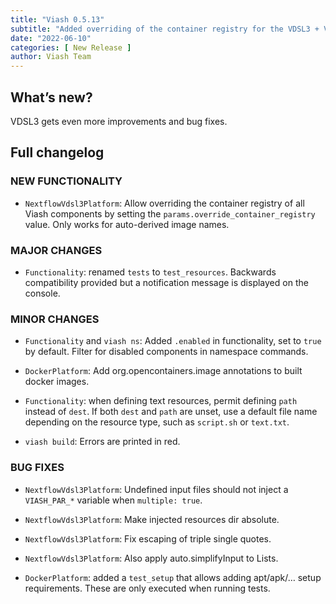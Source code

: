 ```yaml
---
title: "Viash 0.5.13"
subtitle: "Added overriding of the container registry for the VDSL3 + VDSL3 bug fixes"
date: "2022-06-10"
categories: [ New Release ]
author: Viash Team
---
```


## What's new?

VDSL3 gets even more improvements and bug fixes.

## Full changelog

### NEW FUNCTIONALITY

* `NextflowVdsl3Platform`: Allow overriding the container registry of all Viash components by 
  setting the `params.override_container_registry` value. Only works for auto-derived image names.

### MAJOR CHANGES

* `Functionality`: renamed `tests` to `test_resources`.
  Backwards compatibility provided but a notification message is displayed on the console.

### MINOR CHANGES

* `Functionality` and `viash ns`: Added `.enabled` in functionality, set to `true` by default.
  Filter for disabled components in namespace commands.

* `DockerPlatform`: Add org.opencontainers.image annotations to built docker images.

* `Functionality`: when defining text resources, permit defining `path` instead of `dest`.
  If both `dest` and `path` are unset, use a default file name depending on the resource type, such as `script.sh` or `text.txt`.

* `viash build`: Errors are printed in red.

### BUG FIXES

* `NextflowVdsl3Platform`: Undefined input files should not inject a `VIASH_PAR_*` variable when `multiple: true`.

* `NextflowVdsl3Platform`: Make injected resources dir absolute.

* `NextflowVdsl3Platform`: Fix escaping of triple single quotes.

* `NextflowVdsl3Platform`: Also apply auto.simplifyInput to Lists.

* `DockerPlatform`: added a `test_setup` that allows adding apt/apk/... setup requirements.
  These are only executed when running tests.

